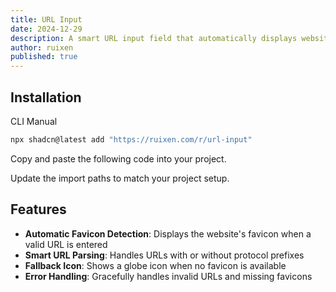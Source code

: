 ```yaml
---
title: URL Input
date: 2024-12-29
description: A smart URL input field that automatically displays website favicons
author: ruixen
published: true
---
```


<ComponentPreview name="url-input-demo" />

## Installation

<Tabs defaultValue="cli">

<TabsList>
  <TabsTrigger value="cli">CLI</TabsTrigger>
  <TabsTrigger value="manual">Manual</TabsTrigger>
</TabsList>
<TabsContent value="cli">

```bash
npx shadcn@latest add "https://ruixen.com/r/url-input"
```

</TabsContent>

<TabsContent value="manual">

<Steps>

<Step>Copy and paste the following code into your project.</Step>

<ComponentSource name="url-input" />

<Step>Update the import paths to match your project setup.</Step>

</Steps>

</TabsContent>

</Tabs>

## Features

- **Automatic Favicon Detection**: Displays the website's favicon when a valid URL is entered
- **Smart URL Parsing**: Handles URLs with or without protocol prefixes
- **Fallback Icon**: Shows a globe icon when no favicon is available
- **Error Handling**: Gracefully handles invalid URLs and missing favicons
